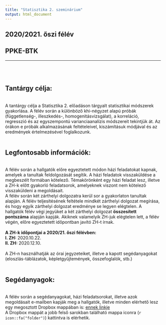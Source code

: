 ---
title: "Statisztika 2. szeminárium"
output: html_document
---

## 2020/2021. őszi félév
## PPKE-BTK

<!-- *** -->
<!-- <br> <br> -->

<!-- ## Kérdőív: -->
<!-- <br> -->
<!-- Ha még nem tette meg, kérem segítse a munkámat ennek a kérdőívnek a kitöltésével: <br><br>   -->

<!-- <center> -->
<!-- <h2> -->
<!-- [KÉRDŐÍV]() -->
<!-- </h2> -->
<!-- </center> -->

***
<br><br>  

## Tantárgy célja:
<br>
A tantárgy célja a Statisztika 2. előadáson tárgyalt statisztikai módszerek gyakorlása. A félév során a különböző khi-négyzet alapú próbák (függetlenség-, illeszkedés-, homogenitásvizsgálat), a korreláció, regresszió és az egyszempontú varianciaanalízis módszereit tekintjük át. Az órákon e próbák alkalmazásának feltételeivel, kiszámításuk módjával és az eredmények értelmezésével foglalkozunk.
<br><br>  

## Legfontosabb információk:
<br>
A félév során a hallgatók előre egyeztetett módon házi feladatokat kapnak, amelyek a tanultak feldolgozását segítik. A házi feladatok visszaküldése a megbeszélt formában kötelező. Témakörönként egy házi feladat lesz, illetve a ZH-k előtt gyakorló feladatsorok, amelyeknek viszont nem kötelező visszaküldeni a megoldásait.
<br>
A félév során két zárthelyi dolgozatra kerül sor a gyakorlaton tanultak alapján. A félév teljesítésének feltétele mindkét zárthelyi dolgozat megírása, és hogy egyik zárthelyi dolgozat eredménye se legyen elégtelen. A hallgatók félév végi jegyüket a két zárthelyi dolgozat **összesített pontszáma** alapján kapják.
Akiknek valamelyik ZH-juk elégtelen lett, a félév végén, előre egyeztetett időpontban javító ZH-t írnak.
<br><br>
**A ZH-k időpontjai a 2020/21. őszi félévben:**
<br>
**I. ZH:** 2020.10.22.  
**II. ZH:** 2020.12.10.  
<br>
A ZH-n használhatják az órai jegyzeteiket, illetve a kapott segédanyagokat (eloszlás-táblázatok, képletgyűjtemények, összefoglalók, stb.)
<br><br>  

## Segédanyagok:
<br>
A félév során a segédanyagokat, házi feladatsorokat, illetve azok megoldásait e-mailben kapják meg a hallgatók, illetve minden elérhető lesz egy megosztott Dropbox mappában is: [ennek linkje](https://www.dropbox.com/sh/lj9myqdwung90jj/AAAjYo5YDh7h5gINDpW77kjta?dl=0)  
A Dropbox mappát a jobb felső sarokban található mappa iconra (`r icon::fa("folder")`) kattintva is elérhetik.